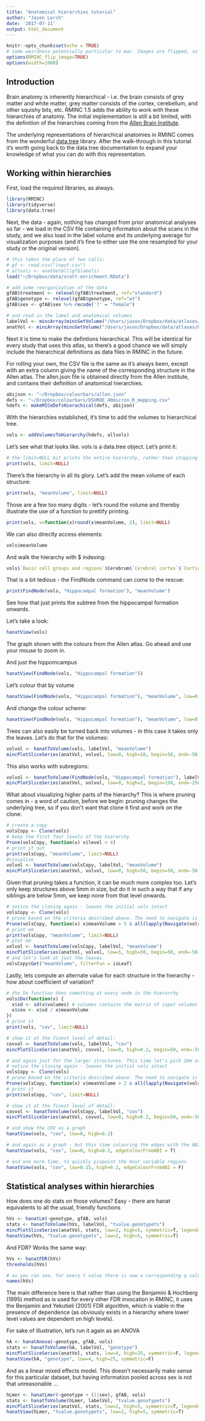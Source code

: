 ```yaml
---
title: "Anatomical hierarchies tutorial"
author: "Jason Lerch"
date: '2017-07-11'
output: html_document
---
```


<style>
pre {
  overflow-x: auto;
}
pre code {
  word-wrap: normal;
  white-space: pre;
}
</style>

```r
knitr::opts_chunk$set(echo = TRUE)
# some weirdness potentially particular to mac. Images are flipped, so fix that:
options(RMINC_flip_image=TRUE)
options(width=1000)
```

## Introduction

Brain anatomy is inherently hierarchical - i.e. the brain consists of grey matter and white matter, grey matter consists of the cortex, cerebellum, and other squishy bits, etc. RMINC 1.5 adds the ability to work with these hierarchies of anatomy. The initial implementation is still a bit limited, with the definition of the hierarchies coming from the [Allen Brain Institute](http://mouse.brain-map.org/static/atlas). 

The underlying representations of hierarchical anatomies in RMINC comes from the wonderful [data.tree](https://cran.r-project.org/web/packages/data.tree/vignettes/data.tree.html) library. After the walk-through in this tutorial it's worth going back to the data.tree documentation to expand your knowledge of what you can do with this representation.

## Working within hierarchies

First, load the required libraries, as always.

```r
library(RMINC)
library(tidyverse)
library(data.tree)
```

Next, the data - again, nothing has changed from prior anatomical analyses so far - we load in the CSV file containing information about the scans in the study, and we also load in the label volume and its underlying average for visualization purposes (and it's fine to either use the one resampled for your study or the original version).

```r
# this takes the place of two calls:
# gf <- read.csv("input.csv")
# allvols <- anatGetAll(gf$labels)
load("~/Dropbox/data/scott-enrichment.RData")

# add some reorganization of the data
gfAB$treatment <- relevel(gfAB$treatment, ref="standard")
gfAB$genotype <- relevel(gfAB$genotype, ref="wt")
gfAB$sex <- gfAB$sex %>% recode('?' = "female")

# and read in the label and anatomical volumes
labelVol <- mincArray(mincGetVolume("/Users/jason/Dropbox/data/atlases/Dorr_2008_Steadman_2013_Ullmann_2013_Richards_2011_Qiu_2016_Egan_2015_40micron/ex-vivo/DSURQE_40micron_labels.mnc"))
anatVol <- mincArray(mincGetVolume("/Users/jason/Dropbox/data/atlases/Dorr_2008_Steadman_2013_Ullmann_2013_Richards_2011_Qiu_2016_Egan_2015_40micron/ex-vivo/DSURQE_40micron_average.mnc"))
```

Next it is time to make the defintions hierarchical. This will be identical for every study that uses this atlas, so there's a good chance we will simply include the hierarchical definitions as data files in RMINC in the future. 

For rolling your own, the CSV file is the same as it's always been, except with an extra column giving the name of the corresponding structure in the Allen atlas. The allen.json file is obtained directly from the Allen institute, and contains their definition of anatomical hierarchies.

```r

abijson <- "~/Dropbox/colourbars/allen.json"
defs <- "~/Dropbox/colourbars/DSURQE_40micron_R_mapping.csv"
hdefs <- makeMICeDefsHierachical(defs, abijson)

```

With the hierarchies established, it's time to add the volumes to hierarchical tree.

```r
vols <- addVolumesToHierarchy(hdefs, allvols)
```

Let's see what that looks like. vols is a data.tree object. Let's print it:

```r
# the limit=NULL bit prints the entire hierarchy, rather than stopping after a certain amount
print(vols, limit=NULL)
```

There's the hierarchy in all its glory. Let's add the mean volume of each structure:

```r
print(vols, "meanVolume", limit=NULL)
```

Those are a few too many digits - let's round the volume and thereby illustrate the use of a function to prettify printing.

```r
print(vols, v=function(x)round(x$meanVolume, 2), limit=NULL)
```

We can also directly access elements:

```r
vols$meanVolume
```

And walk the hierarchy with $ indexing:

```r
vols$`Basic cell groups and regions`$Cerebrum$`Cerebral cortex`$`Cortical plate`$`Hippocampal formation`$meanVolume
```

That is a bit tedious - the FindNode command can come to the rescue:

```r
print(FindNode(vols, "Hippocampal formation"), "meanVolume")
```

See how that just prints the subtree from the hippocampal formation onwards.

Let's take a look:

```r
hanatView(vols)
```

The graph shown with the colours from the Allen atlas. Go ahead and use your mouse to zoom in.

And just the hippomcampus

```r
hanatView(FindNode(vols, "Hippocampal formation"))
```

Let's colour that by volume

```r
hanatView(FindNode(vols, "Hippocampal formation"), "meanVolume", low=0, high=20)
```

And change the colour scheme:

```r
hanatView(FindNode(vols, "Hippocampal formation"), "meanVolume", low=0, high=20, colourScale=topo.colors(255))
```

Trees can also easily be turned back into volumes - in this case it takes only the leaves. Let's do that for the volumes:

```r
volvol <- hanatToVolume(vols, labelVol, "meanVolume")
mincPlotSliceSeries(anatVol, volvol, low=0, high=10, begin=50, end=-50, legend="Volume")

```

This also works with subregions:

```r
volvol <- hanatToVolume(FindNode(vols, "Hippocampal formation"), labelVol, "meanVolume")
mincPlotSliceSeries(anatVol, volvol, low=0, high=2, begin=150, end=-250, legend="Volume")
```

What about visualizing higher parts of the hierarchy? This is where pruning comes in - a word of caution, before we begin: pruning changes the underlying tree, so if you don't want that clone it first and work on the clone:

```r
# create a copy
volsCopy <- Clone(vols)
# keep the first four levels of the hierarchy
Prune(volsCopy, function(x) x$level < 4)
# print it out
print(volsCopy, "meanVolume", limit=NULL)
#visualize 
volvol <- hanatToVolume(volsCopy, labelVol, "meanVolume")
mincPlotSliceSeries(anatVol, volvol, low=0, high=50, begin=50, end=-50, legend="Volume")
```

Given that pruning takes a function, it can be much more complex too. Let's only keep structures above 5mm in size, but do it in such a way that if any siblings are below 5mm, we keep none from that level onwards.

```r
# notice the cloning again - leaves the initial vols intact
volsCopy <- Clone(vols)
# prune based on the criteria described above. The need to navigate is not to check on siblings that might have been pruned already
Prune(volsCopy, function(x) x$meanVolume > 5 & all(lapply(Navigate(vols$root, x$path[2:length(x$path)])$siblings, function(y)y$meanVolume)>5))
# print em
print(volsCopy, "meanVolume", limit=NULL)
# plot em
volvol <- hanatToVolume(volsCopy, labelVol, "meanVolume")
mincPlotSliceSeries(anatVol, volvol, low=5, high=50, begin=50, end=-50, legend="Volume")
# and let's look at just the leaves
volsCopy$Get("meanVolume", filterFun = isLeaf)
```

Lastly, lets compute an alternate value for each structure in the hierarchy - how about coefficient of variation?

```r
# the Do function does something at every node in the hierarchy
vols$Do(function(x) {
  x$sd <- sd(x$volumes) # volumes contains the matrix of input volumes
  x$cov <- x$sd / x$meanVolume
})
# print it
print(vols, "cov", limit=NULL)

# show it at the finest level of detail:
covvol <- hanatToVolume(vols, labelVol, "cov")
mincPlotSliceSeries(anatVol, covvol, low=0, high=0.2, begin=50, end=-50, legend="COV")

# and again just for the larger structures. This time let's pick 2mm as our cutoff
# notice the cloning again - leaves the initial vols intact
volsCopy <- Clone(vols)
# prune based on the criteria described above. The need to navigate is not to check on siblings that might have been pruned already
Prune(volsCopy, function(x) x$meanVolume > 2 & all(lapply(Navigate(vols$root, x$path[2:length(x$path)])$siblings, function(y)y$meanVolume)>2))
# print it
print(volsCopy, "cov", limit=NULL)

# show it at the finest level of detail:
covvol <- hanatToVolume(volsCopy, labelVol, "cov")
mincPlotSliceSeries(anatVol, covvol, low=0, high=0.2, begin=50, end=-50, legend="COV")

# and show the COV as a graph
hanatView(vols, "cov", low=0, high=0.2)

# and again as a graph - but this time colouring the edges with the ABI colours to help us orient ourselves
hanatView(vols, "cov", low=0, high=0.2, edgeColourFromABI = T)

# and one more time, to quickly pinpoint the most variable regions
hanatView(vols, "cov", low=0.15, high=0.2, edgeColourFromABI = F)

```


## Statistical analyses within hierarchies

How does one do stats on those volumes? Easy - there are hanat equivalents to all the usual, friendly functions

```r
hVs <- hanatLm(~genotype, gfAB, vols)
stats <- hanatToVolume(hVs, labelVol, "tvalue.genotypets")
mincPlotSliceSeries(anatVol, stats, low=2, high=5, symmetric=T, legend="t-stats", begin=50, end=-50)
hanatView(hVs, "tvalue.genotypets", low=2, high=5, symmetric=T)
```

And FDR? Works the same way:

```r
hVs <- hanatFDR(hVs)
thresholds(hVs)

# as you can see, for every t value there is now a corresponding q value:
names(hVs)
```

The main difference here is that rather than using the Benjamini & Hochberg (1995) method as is used for every other FDR invocation in RMINC, it uses the Benjamini and Yekutieli (2001) FDR algorithm, which is viable in the presence of dependence (as obviously exists in a hierarchy where lower level values are dependent on high levels).

For sake of illustration, let's run it again as an ANOVA

```r
hA <- hanatAnova(~genotype, gfAB, vols)
stats <- hanatToVolume(hA, labelVol, "genotype")
mincPlotSliceSeries(anatVol, stats, low=4, high=25, symmetric=F, legend="F-stats", begin=50, end=-50)
hanatView(hA, "genotype", low=4, high=25, symmetric=F)
```

And as a linear mixed effects model. This doesn't necessarily make sense for this particular dataset, but having information pooled across sex is not that unreasonable ...

```r
hLmer <- hanatLmer(~genotype + (1|sex), gfAB, vols)
stats <- hanatToVolume(hLmer, labelVol, "tvalue.genotypets")
mincPlotSliceSeries(anatVol, stats, low=2, high=5, symmetric=T, legend="t-stats", begin=50, end=-50)
hanatView(hLmer, "tvalue.genotypets", low=2, high=5, symmetric=T)
```

